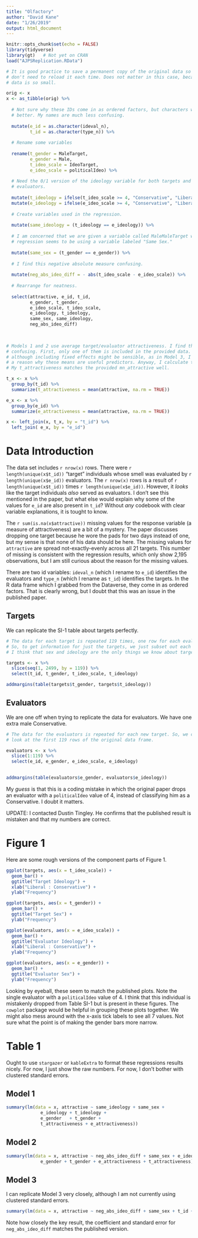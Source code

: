 ```yaml
---
title: "Olfactory"
author: "David Kane"
date: "1/26/2019"
output: html_document
---
```


```r
knitr::opts_chunk$set(echo = FALSE)
library(tidyverse)
library(gt)   # Not yet on CRAN
load("AJPSReplication.RData")

# It is good practice to save a permanent copy of the original data so that you
# don't need to reload it each time. Does not matter in this case, because the
# data is so small.

orig <- x
x <- as_tibble(orig) %>%
  
  # Not sure why these IDs come in as ordered factors, but characters would be
  # better. My names are much less confusing.
  
  mutate(e_id = as.character(ideval_n),
         t_id = as.character(type_n)) %>% 
  
  # Rename some variables
  
  rename(t_gender = MaleTarget,
         e_gender = Male,
         t_ideo_scale = IdeoTarget,
         e_ideo_scale = politicalIdeo) %>% 
  
  # Need the 0/1 version of the ideology variable for both targets and
  # evaluators.
  
  mutate(t_ideology = ifelse(t_ideo_scale >= 4, "Conservative", "Liberal")) %>% 
  mutate(e_ideology = ifelse(e_ideo_scale >= 4, "Conservative", "Liberal")) %>% 
  
  # Create variables used in the regression. 
  
  mutate(same_ideology = (t_ideology == e_ideology)) %>% 
  
  # I am concerned that we are given a variable called MaleMaleTarget when the
  # regression seems to be using a variable labeled "Same Sex."
  
  mutate(same_sex = (t_gender == e_gender)) %>% 
  
  # I find this negative absolute measure confusing.
  
  mutate(neg_abs_ideo_diff = - abs(t_ideo_scale - e_ideo_scale)) %>% 
  
  # Rearrange for neatness.
  
  select(attractive, e_id, t_id, 
         e_gender, t_gender, 
         e_ideo_scale, t_ideo_scale,
         e_ideology, t_ideology,
         same_sex, same_ideology,
         neg_abs_ideo_diff)
  
  
```


```r
# Models 1 and 2 use average target/evaluator attractiveness. I find this
# confusing. First, only one of them is included in the provided data. Second,
# although including fixed effects might be sensible, as in Model 3, I don't see
# a reason why these means are useful predictors. Anyway, I calculate them here.
# My t_attractiveness matches the provided mn_attractive well.

t_x <- x %>% 
  group_by(t_id) %>% 
  summarize(t_attractiveness = mean(attractive, na.rm = TRUE))

e_x <- x %>% 
  group_by(e_id) %>% 
  summarize(e_attractiveness = mean(attractive, na.rm = TRUE))

x <- left_join(x, t_x, by = "t_id") %>% 
  left_join( e_x, by = "e_id")

```


# Data Introduction

The data set includes `r nrow(x)` rows. There were `r length(unique(x$t_id))` "target" individuals whose smell was evaluated by `r length(unique(x$e_id))` evaluators. The `r nrow(x)` rows is a result of `r length(unique(x$t_id))` times `r length(unique(x$e_id))`.  However, it *looks* like the target individuals *also* served as evaluators. I don't see this mentioned in the paper, but what else would explain why some of the values for `e_id` are also present in `t_id`? Without *any* codebook with clear variable explanations, it is tought to know. 

The `r sum(is.na(x$attractive))` missing values for the response variable (a measure of attractiveness) are a bit of a mystery. The paper discusses dropping one target because he wore the pads for two days instead of one, but my sense is that none of his data should be here. The missing values for `attractive` are spread not-exactly-evenly across all 21 targets. This number of missing is consistent with the regression results, which only show 2,195 observations, but I am still curious about the reason for the missing values.

There are two id variables: `ideval_n` (which I rename to `e_id`) identifies the evaluators and `type_n` (which I rename as `t_id`) identifies the targets. In the R data frame which I grabbed from the Dataverse, they come in as ordered factors. That is clearly wrong, but I doubt that this was an issue in the published paper.

## Targets

We can replicate the SI-1 table about targets perfectly.

```r
# The data for each target is repeated 119 times, one row for each evaluator.
# So, to get information for just the targets, we just subset out each 119 rows.
# I think that sex and ideology are the only things we know about targets.

targets <- x %>% 
  slice(seq(1, 2499, by = 119)) %>% 
  select(t_id, t_gender, t_ideo_scale, t_ideology)

addmargins(table(targets$t_gender, targets$t_ideology))
```

## Evaluators

We are one off when trying to replicate the data for evaluators. We have one extra male Conservative.

```r
# The data for the evaluators is repeated for each new target. So, we can just
# look at the first 119 rows of the original data frame.

evaluators <- x %>% 
  slice(1:119) %>% 
  select(e_id, e_gender, e_ideo_scale, e_ideology)
  

addmargins(table(evaluators$e_gender, evaluators$e_ideology))  
```

My *guess* is that this is a coding mistake in which the original paper drops an evaluator with a `politicalIdeo` value of 4, instead of classifying him as a Conservative. I doubt it matters.

UPDATE: I contacted Dustin Tingley. He confirms that the published result is mistaken and that my numbers are correct.

# Figure 1

Here are some rough versions of the component parts of Figure 1.

```r
ggplot(targets, aes(x = t_ideo_scale)) + 
  geom_bar() +
  ggtitle("Target Ideology") +
  xlab("Liberal : Conservative") +
  ylab("Frequency")
```

```r
ggplot(targets, aes(x = t_gender)) + 
  geom_bar() +
  ggtitle("Target Sex") +
  ylab("Frequency")
```

```r
ggplot(evaluators, aes(x = e_ideo_scale)) + 
  geom_bar() +
  ggtitle("Evaluator Ideology") +
  xlab("Liberal : Conservative") +
  ylab("Frequency")
```

```r
ggplot(evaluators, aes(x = e_gender)) + 
  geom_bar() +
  ggtitle("Evaluator Sex") +
  ylab("Frequency")
```

Looking by eyeball, these seem to match the published plots. Note the single evaluator with a `politicalIdeo` value of 4. I think that this individual is mistakenly dropped from Table SI-1 but is present in these figures. The `cowplot` package would be helpful in grouping these plots together. We might also mess around with the x-axis tick labels to see all 7 values. Not sure what the point is of making the gender bars more narrow. 


# Table 1

Ought to use `stargazer` or `kableExtra` to format these regressions results nicely. For now, I just show the raw numbers. For now, I don't bother with clustered standard errors.


## Model 1

```r
summary(lm(data = x, attractive ~ same_ideology + same_sex + 
             e_ideology + t_ideology +
             e_gender   + t_gender +
             t_attractiveness + e_attractiveness))
```


## Model 2

```r
summary(lm(data = x, attractive ~ neg_abs_ideo_diff + same_sex + e_ideology + t_ideology + 
             e_gender + t_gender + e_attractiveness + t_attractiveness))
```


## Model 3

I can replicate Model 3 very closely, although I am not currently using clustered standard errors.

```r
summary(lm(data = x, attractive ~ neg_abs_ideo_diff + same_sex + t_id + e_id))
```

Note how closely the key result, the coefficient and standard error for `neg_abs_ideo_diff` matches the published version.
